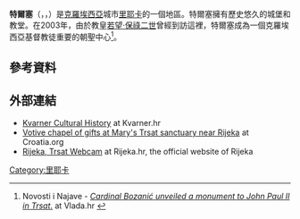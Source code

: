 {{expand|time=2015-10-05T08:37:02+00:00}}
'''特爾塞'''（{{lang-hr|Trsat}}，{{lang-it|Tersatto}}，{{lang-la|Tarsatica}}）是[[克羅埃西亞|克羅埃西亞]]城市[[里耶卡|里耶卡]]的一個地區。特爾塞擁有歷史悠久的城堡和教堂。在2003年，由於教皇[[若望·保祿二世|若望·保祿二世]]曾經到訪這裡，特爾塞成為一個克羅埃西亞基督教徒重要的朝聖中心<ref>Novosti i Najave - [http://www.vlada.hr/hr/naslovnica/novosti_i_najave/2005/svibanj/kardinal_bozanic_otkrio_spomenik_ivanu_pavlu_ii_na_trsatu ''Cardinal Bozanić unveiled a monument to John Paul II in Trsat''.] {{Wayback|url=http://www.vlada.hr/hr/naslovnica/novosti_i_najave/2005/svibanj/kardinal_bozanic_otkrio_spomenik_ivanu_pavlu_ii_na_trsatu |date=20120213222529 }} at Vlada.hr {{hr icon}}</ref>。
==參考資料==
{{reflist}}
==外部連結==
{{commons|Trsat castle}}
{{Commons|Church of Our Lady of Trsat}}
*[https://web.archive.org/web/20080420184902/http://www.kvarner.hr/kultura/english/archaeological.html Kvarner Cultural History] at Kvarner.hr
*[http://www.croatia.org/crown/articles/9885/1/Votive-chapel-of-gifts-at-Marys-Trsat-sanctuary-near-Rijeka.html Votive chapel of gifts at Mary's Trsat sanctuary near Rijeka] {{Wayback|url=http://www.croatia.org/crown/articles/9885/1/Votive-chapel-of-gifts-at-Marys-Trsat-sanctuary-near-Rijeka.html |date=20200127203123 }} at Croatia.org
*[https://web.archive.org/web/20090429070256/http://rimis.rijeka.hr/webcam/trsat-popup.htm?image=trsat-mega.jpg Rijeka, Trsat Webcam] at Rijeka.hr, the official website of Rijeka
{{coord|45|20|N|14|28|E|display=title|region:HR_type:city_source:GNS-enwiki}}
[[Category:里耶卡|Category:里耶卡]]
